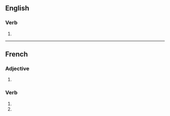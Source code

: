 {{also|jalousés}}

==English==

===Verb===
{{head|en|verb form}}

# {{en-third-person singular of|jalouse}}

----

==French==

===Adjective===
{{fr-adj-form}}

# {{feminine plural of|jaloux|lang=fr}}

===Verb===
{{fr-verb-form}}

# {{inflection of|jalouser||2|s|pres|indc|lang=fr}}
# {{inflection of|jalouser||2|s|pres|subj|lang=fr}}
